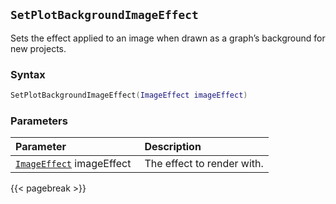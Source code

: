 ## `SetPlotBackgroundImageEffect`

Sets the effect applied to an image\index{Images!effects} when drawn as a graph's background for new projects.

### Syntax {-}

``` .lua
SetPlotBackgroundImageEffect(ImageEffect imageEffect)
```


### Parameters {-}

**Parameter** | **Description**
| :-- | :-- |
|[`ImageEffect`](#imageeffect) imageEffect | The effect to render with. |


{{< pagebreak >}}